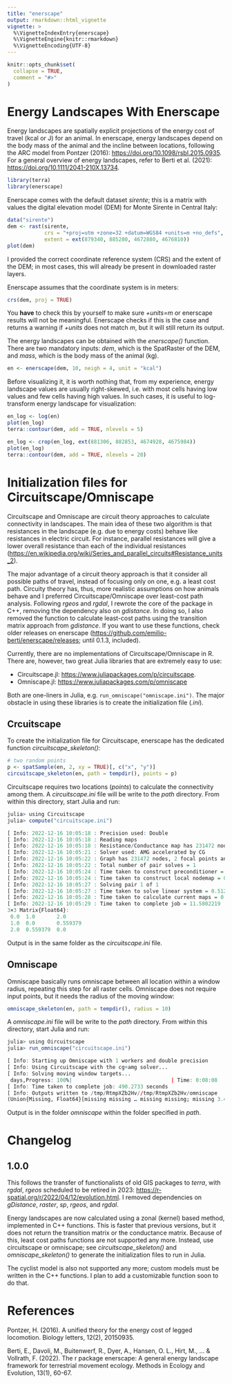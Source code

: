 ```yaml
---
title: "enerscape"
output: rmarkdown::html_vignette
vignette: >
  %\VignetteIndexEntry{enerscape}
  %\VignetteEngine{knitr::rmarkdown}
  %\VignetteEncoding{UTF-8}
---
```


```r
knitr::opts_chunk$set(
  collapse = TRUE,
  comment = "#>"
)
```

# Energy Landscapes With Enerscape

Energy landscapes are spatially explicit projections of the energy cost of travel (kcal or J) for an animal.
In enerscape, energy landscapes depend on the body mass of the animal and the incline between locations, following the ARC model from Pontzer (2016): <https://doi.org/10.1098/rsbl.2015.0935>.
For a general overview of energy landscapes, refer to Berti et al. (2021): <https://doi.org/10.1111/2041-210X.13734>.

```r
library(terra)
library(enerscape)
```

Enerscape comes with the default dataset _sirente_; this is a matrix with values the digital elevation model (DEM) for Monte Sirente in Central Italy:

```r
data("sirente")
dem <- rast(sirente, 
            crs = "+proj=utm +zone=32 +datum=WGS84 +units=m +no_defs",
            extent = ext(879340, 885280, 4672880, 4676810))
plot(dem)
```

I provided the correct coordinate reference system (CRS) and the extent of the DEM; in most cases, this will already be present in downloaded raster layers.

Enerscape assumes that the coordinate system is in meters:

```r
crs(dem, proj = TRUE)
```

You **have** to check this by yourself to make sure _+units=m_ or enerscape results will not be meaningful.
Enerscape checks if this is the case and returns a warning if _+units_ does not match _m_, but it will still return its output.

The energy landscapes can be obtained with the _enerscape()_ function.
There are two mandatory inputs: _dem_, which is the SpatRaster of the DEM, and _mass_, which is the body mass of the animal (kg).

```r
en <- enerscape(dem, 10, neigh = 4, unit = "kcal")
```

Before visualizing it, it is worth nothing that, from my experience, energy landscape values are usually right-skewed, i.e. with most cells having low values and few cells having high values.
In such cases, it is useful to log-transform energy landscape for visualization:

```r
en_log <- log(en)
plot(en_log)
terra::contour(dem, add = TRUE, nlevels = 5)
```

```r
en_log <- crop(en_log, ext(881306, 882853, 4674928, 4675984))
plot(en_log)
terra::contour(dem, add = TRUE, nlevels = 20)
```

# Initialization files for Circuitscape/Omniscape

Circuitscape and Omniscape are circuit theory approaches to calculate connectivity in landscapes.
The main idea of these two algorithm is that resistances in the landscape (e.g. due to energy costs) behave like resistances in electric circuit.
For instance, parallel resistances will give a lower overall resistance than each of the individual resistances (<https://en.wikipedia.org/wiki/Series_and_parallel_circuits#Resistance_units_2>).

The major advantage of a circuit theory approach is that it consider all possible paths of travel, instead of focusing only on one, e.g. a least cost path.
Circuity theory has, thus, more realistic assumptions on how animals behave and I preferred Circuitscape/Omniscape over least-cost path analysis.
Following _rgeos_ and _rgdal_, I rewrote the core of the package in C++, removing the dependency also on _gdistance_.
In doing so, I also removed the function to calculate least-cost paths using the transition matrix approach from _gdistance_.
If you want to use these functions, check older releases on enerscape (<https://github.com/emilio-berti/enerscape/releases>; until 0.1.3, included).

Currently, there are no implementations of Circuitscape/Omniscape in R. There are, however, two great Julia libraries that are extremely easy to use:

  - Circuitscape.jl: <https://www.juliapackages.com/p/circuitscape>.
  - Omniscape.jl: <https://www.juliapackages.com/p/omniscape>

Both are one-liners in Julia, e.g. `run_omniscape("omniscape.ini")`. The major obstacle in using these libraries is to create the initialization file (_.ini_). 

## Crcuitscape

To create the initialization file for Circuitscape, enerscape has the dedicated function _circuitscape_skeleton()_:

```r
# two random points
p <- spatSample(en, 2, xy = TRUE)[, c("x", "y")]
circuitscape_skeleton(en, path = tempdir(), points = p)
```

Circuitscape requires two locations (_points_) to calculate the connectivity among them. 
A _circuitscape.ini_ file will be write to the _path_ directory.
From within this directory, start Julia and run:

```r
julia> using Circuitscape
julia> compute("circuitscape.ini")

[ Info: 2022-12-16 10:05:18 : Precision used: Double
[ Info: 2022-12-16 10:05:18 : Reading maps
[ Info: 2022-12-16 10:05:18 : Resistance/Conductance map has 231472 nodes
[ Info: 2022-12-16 10:05:21 : Solver used: AMG accelerated by CG
[ Info: 2022-12-16 10:05:22 : Graph has 231472 nodes, 2 focal points and 1 connected components
[ Info: 2022-12-16 10:05:22 : Total number of pair solves = 1
[ Info: 2022-12-16 10:05:24 : Time taken to construct preconditioner = 2.510170134 seconds
[ Info: 2022-12-16 10:05:24 : Time taken to construct local nodemap = 0.021110616 seconds
[ Info: 2022-12-16 10:05:27 : Solving pair 1 of 1
[ Info: 2022-12-16 10:05:27 : Time taken to solve linear system = 0.512068804 seconds
[ Info: 2022-12-16 10:05:28 : Time taken to calculate current maps = 0.82549585 seconds
[ Info: 2022-12-16 10:05:29 : Time taken to complete job = 11.5802219
3×3 Matrix{Float64}:
 0.0  1.0       2.0
 1.0  0.0       0.559379
 2.0  0.559379  0.0
```

Output is in the same folder as the _circuitscape.ini_ file.

## Omniscape

Omniscape basically runs omniscape between all location within a window radius, repeating this step for all raster cells.
Omniscape does not require input points, but it needs the radius of the moving window:

```r
omniscape_skeleton(en, path = tempdir(), radius = 10)
```

A _omniscape.ini_ file will be write to the _path_ directory.
From within this directory, start Julia and run:

```r
julia> using Oircuitscape
julia> run_omniscape("circuitscape.ini")

[ Info: Starting up Omniscape with 1 workers and double precision
[ Info: Using Circuitscape with the cg+amg solver...
[ Info: Solving moving window targets...
 days,Progress: 100%|                                | Time: 0:08:08
[ Info: Time taken to complete job: 490.2733 seconds
[ Info: Outputs written to /tmp/RtmpXZb2Hv//tmp/RtmpXZb2Hv/omniscape
(Union{Missing, Float64}[missing missing … missing missing; missing 3.4477693535486376 … 4.462051188132685 missing; … ; missing 10.365746449782868 … 4.186837622531591 missing; missing missing … missing missing], Union{Missing, Float64}[missing missing … missing missing; missing 0.652059842432581 … 0.743080786816455 missing; … ; missing 0.7753872880414857 … 0.7333620170587554 missing; missing missing … missing missing])
```

Output is in the folder _omniscape_ within the folder specified in _path_.

# Changelog

## 1.0.0

This follows the transfer of functionalists of old GIS packages to _terra_, with _rgdal_, _rgeos_ scheduled to be retired in 2023: <https://r-spatial.org/r/2022/04/12/evolution.html>. I removed dependencies on _gDistance_, _raster_, _sp_, _rgeos_, and _rgdal_.

Energy landscapes are now calculated using a zonal (kernel) based method, implemented in C++ functions.
This is faster that previous versions, but it does not return the transition matrix or the conductance matrix.
Because of this, least cost paths functions are not supported any more.
Instead, use circuitscape or omniscape; see *circuitscape_skeleton()* and *omniscape_skeleton()* to generate the initialization files to run in Julia.

The cyclist model is also not supported any more; custom models must be written in the C++ functions.
I plan to add a customizable function soon to do that.

# References

Pontzer, H. (2016). A unified theory for the energy cost of legged locomotion. Biology letters, 12(2), 20150935.

Berti, E., Davoli, M., Buitenwerf, R., Dyer, A., Hansen, O. L., Hirt, M., ... & Vollrath, F. (2022). The r package enerscape: A general energy landscape framework for terrestrial movement ecology. Methods in Ecology and Evolution, 13(1), 60-67.

